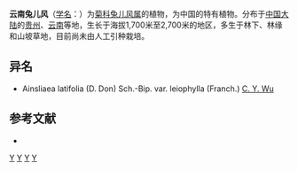 {{Speciesbox
| taxon = Ainsliaea yunnanensis
| binomial_authority = Franch.
}}

'''云南兔儿风'''（[[学名|学名]]：{{lang|la|''Ainsliaea yunnanensis''}}）为[[菊科|菊科]][[兔儿风属|兔儿风属]]的植物，为中国的特有植物。分布于[[中国大陆|中国大陆]]的[[贵州|贵州]]、[[云南|云南]]等地，生长于海拔1,700米至2,700米的地区，多生于林下、林缘和山坡草地，目前尚未由人工引种栽培。

== 异名 ==
* Ainsliaea latifolia (D. Don) Sch.-Bip. var. leiophylla (Franch.) [[吴征镒|C. Y. Wu]]

== 参考文献 ==
<div class="references-small">
* {{cite web| url =http://www.bioinfo.cn/db05/KmzwSpecies.php?action=view&id=3957| title =云南兔儿风| work =《中国高等植物数据库全库》| publisher =中国科学院微生物研究所| author =昆明植物研究所| accessdate =2009-02-24| deadurl =yes| archiveurl =https://web.archive.org/web/20160305085213/http://www.bioinfo.cn/db05/KmzwSpecies.php?action=view&id=3957| archivedate =2016-03-05}}
</div>
{{Taxonbar|from=Q10880751}}

[[Category:兔儿风属|Y]]
[[Category:中國特有植物|Y]]
[[Category:贵州植物|Y]]
[[Category:云南植物|Y]]